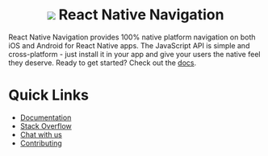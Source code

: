 <h1 align="center">
  <img src="https://raw.githubusercontent.com/wix/react-native-navigation/master/.logo.png"/><br\>
  React Native Navigation
</h1>

React Native Navigation provides 100% native platform navigation on both iOS and Android for React Native apps. The JavaScript API is simple and cross-platform - just install it in your app and give your users the native feel they deserve. Ready to get started? Check out the [docs](https://wix.github.io/react-native-navigation/).

# Quick Links
- [Documentation](https://wix.github.io/react-native-navigation/)
- [Stack Overflow](http://stackoverflow.com/questions/tagged/react-native-navigation)
- [Chat with us](https://discord.gg/DhkZjq2)
- [Contributing](/docs/WorkingLocally.md)

